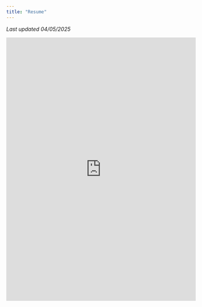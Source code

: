 ```yaml
---
title: "Resume"
---
```


_Last updated 04/05/2025_

<iframe src="https://docs.google.com/gview?url=https://wesleycovey.com/content/covey_resume.pdf&embedded=true"
        style="width:100%; height:700px;" frameborder="0"></iframe>
